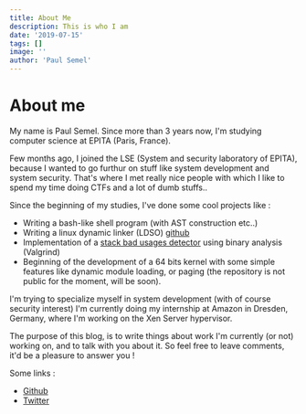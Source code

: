 ```yaml
---
title: About Me
description: This is who I am
date: '2019-07-15'
tags: []
image: ''
author: 'Paul Semel'
---
```

# About me

My name is Paul Semel. Since more than 3 years now, I'm studying computer science at EPITA (Paris, France).

Few months ago, I joined the LSE (System and security laboratory of EPITA), because I wanted to go furthur on stuff like system development and system security. That's where I met really nice people with which I like to spend my time doing CTFs and a lot of dumb stuffs..

Since the beginning of my studies, I've done some cool projects like :

* Writing a bash-like shell program (with AST construction etc..)
* Writing a linux dynamic linker (LDSO) [github](https://github.com/paulsemel/LDSO)
* Implementation of a [stack bad usages detector](/posts/detecting-bad-stack-usages-using-valgrind-core-api/) using binary analysis (Valgrind)
* Beginning of the development of a 64 bits kernel with some simple features like dynamic module loading, or paging (the repository is not public for the moment, will be soon).


I'm trying to specialize myself in system development (with of course security interest)
I'm currently doing my internship at Amazon in Dresden, Germany, where I'm working on the Xen Server hypervisor.

The purpose of this blog, is to write things about work I'm currently (or not) working on, and to talk with you about it. So feel free to leave comments, it'd be a pleasure to answer you !

Some links :

* [Github](https://github.com/paulsemel)
* [Twitter](https://twitter.com/semel_paul)
